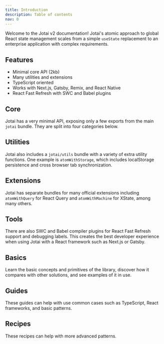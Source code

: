 ```yaml
---
title: Introduction
description: Table of contents
nav: 0
---
```


Welcome to the Jotai v2 documentation! Jotai's atomic approach to global React state management scales from a simple `useState` replacement to an enterprise application with complex requirements.

## Features

- Minimal core API (2kb)
- Many utilities and extensions
- TypeScript oriented
- Works with Next.js, Gatsby, Remix, and React Native
- React Fast Refresh with SWC and Babel plugins

## Core

Jotai has a very minimal API, exposing only a few exports from the main `jotai` bundle. They are split into four categories below.

<TOC section="core" />

## Utilities

Jotai also includes a `jotai/utils` bundle with a variety of extra utility functions. One example is `atomWithStorage`, which includes localStorage persistence and cross browser tab synchronization.

<TOC section="utilities" />

## Extensions

Jotai has separate bundles for many official extensions including `atomWithQuery` for React Query and `atomWithMachine` for XState, among many others.

<TOC section="extensions" />

## Tools

There are also SWC and Babel compiler plugins for React Fast Refresh support and debugging labels. This creates the best developer experience when using Jotai with a React framework such as Next.js or Gatsby.

<TOC section="tools" />

## Basics

Learn the basic concepts and primitives of the library, discover how it compares with other solutions, and see examples of it in use.

<TOC section="basics" />

## Guides

These guides can help with use common cases such as TypeScript, React frameworks, and basic patterns.

<TOC section="guides" />

## Recipes

These recipes can help with more advanced patterns.

<TOC section="recipes" />
